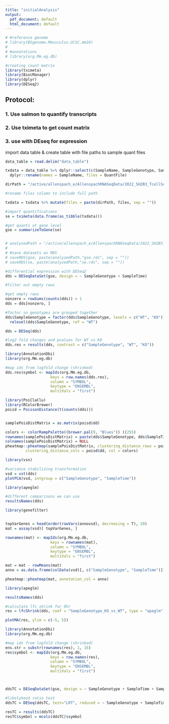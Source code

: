 ```yaml
---
title: "initialAnalysis"
output:
  pdf_document: default
  html_document: default
---
```


```r
# #reference genome 
# library(BSgenome.Mmusculus.UCSC.mm10)
# 
# #annotations
# library(org.Mm.eg.db)

#creating count matrix
library(tximeta)
library(BiocManager)
library(dplyr)
library(DESeq2)
```

## Protocol:

### 1. Use salmon to quantify transcripts
### 2. Use tximeta to get count matrix
### 3. use with DEseq for expression


import data table & create table with file paths to sample quant files
``` r

data_table = read.delim("data_table")

txdata = data_table %>% dplyr::select(c(SampleName, SampleGenotype, SampleTime, QuantFile)) %>%
  dplyr::rename(names = SampleName, files = QuantFile)

dirPath = "/active/allenspach_e/AllenspachRNASeqData/2022_SH2B3_TcellSeq/data/"

#rename files column to include full path

txdata = txdata %>% mutate(files = paste(dirPath, files, sep = ""))

#import quantifications
se = tximeta(data.frame(as_tibble(txdata)))

#get quants at gene level
gse = summarizeToGene(se)


# analyzedPath = "/active/allenspach_e/AllenspachRNASeqData/2022_SH2B3_TcellSeq/analyzed_data/"
# 
# #save datasets as RDS
# saveRDS(gse, paste(analyzedPath,"gse.rds", sep = ""))
# saveRDS(se, paste(analyzedPath,"se.rds", sep = ""))

```


```r

#differential expression with DESeq2
dds = DESeqDataSet(gse, design = ~ SampleGenotype + SampleTime)

#filter out empty rows

#get empty rows
nonzero = rowSums(counts(dds)) > 1
dds = dds[nonzero, ]

#factor so genotypes are grouped together
dds$SampleGenotype = factor(dds$SampleGenotype, levels = c("WT", "KO")) %>%
  relevel(dds$SampleGenotype, ref = "WT")

```

```r

dds = DESeq(dds)

#log2 fold changes and pvalues for WT vs KO
dds.res = results(dds, contrast = c("SampleGenotype", "WT", "KO"))

```


```r
library(AnnotationDbi)
library(org.Mm.eg.db)

#map ids from logfold change (shrinked)
dds.res$symbol <- mapIds(org.Mm.eg.db,
                    keys = row.names(dds.res),
                    column = "SYMBOL",
                    keytype = "ENSEMBL",
                    multiVals = "first")

```



```r

library(PoiClaClu)
library(RColorBrewer)
poisd = PoissonDistance(t(counts(dds)))


samplePoisDistMatrix = as.matrix(poisd$dd)

colors <- colorRampPalette((brewer.pal(9, "Blues")) )(255)
rownames(samplePoisDistMatrix) = paste(dds$SampleGenotype, dds$SampleTime, sep = " - ")
colnames(samplePoisDistMatrix) = NULL
pheatmap::pheatmap(samplePoisDistMatrix, clustering_distance_rows = poisd$dd,
         clustering_distance_cols = poisd$dd, col = colors)
```


```r

library(vsn)

#variance stabilizing transformation
vsd = vst(dds)
plotPCA(vsd, intgroup = c("SampleGenotype", "SampleTime"))
```
```r
library(apeglm)

#different comparisons we can use
resultsNames(dds)

```

```r

library(genefilter)


topVarGenes = head(order(rowVars(annovsd), decreasing = T), 20)
mat = assay(vsd)[ topVarGenes, ]

rownames(mat) <- mapIds(org.Mm.eg.db,
                    keys = rownames(mat),
                    column = "SYMBOL",
                    keytype = "ENSEMBL",
                    multiVals = "first")

mat = mat - rowMeans(mat)
anno = as.data.frame(colData(vsd)[, c("SampleGenotype", "SampleTime")])

pheatmap::pheatmap(mat, annotation_col = anno)
```



```r

library(apeglm)

resultsNames(dds)

#calculate lfc shrink for 0hr
res = lfcShrink(dds, coef = "SampleGenotype_KO_vs_WT", type = "apeglm")

plotMA(res, ylim = c(-5, 5))
```


```r

library(AnnotationDbi)
library(org.Mm.eg.db)

#map ids from logfold change (shrinked)
ens.str = substr(rownames(res), 1, 15)
res$symbol <- mapIds(org.Mm.eg.db,
                    keys = row.names(res),
                    column = "SYMBOL",
                    keytype = "ENSEMBL",
                    multiVals = "first")




```

```r

ddsTC = DESeqDataSet(gse, design = ~ SampleGenotype + SampleTime + SampleGenotype:SampleTime)

#likelyhood ratio test
ddsTC = DESeq(ddsTC, test="LRT", reduced = ~ SampleGenotype + SampleTime)

resTC = results(ddsTC)
resTC$symbol = mcols(ddsTC)$symbol

```


```r




```

